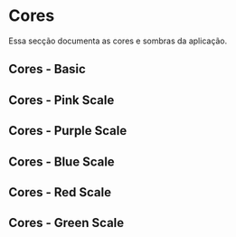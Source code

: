 
<Meta title="Tokens/Cores" />

# Cores

Essa secção documenta as cores e sombras da aplicação.

## Cores - Basic

<DesignTokenDocBlock categoryName="Colors - Basic" />

## Cores - Pink Scale

<DesignTokenDocBlock categoryName="Colors - Pink Scale" />

## Cores - Purple Scale

<DesignTokenDocBlock categoryName="Colors - Purple Scale" />

## Cores - Blue Scale

<DesignTokenDocBlock categoryName="Colors - Blue Scale" />

## Cores - Red Scale

<DesignTokenDocBlock categoryName="Colors - Red Scale" />

## Cores - Green Scale

<DesignTokenDocBlock categoryName="Colors - Green Scale" />
